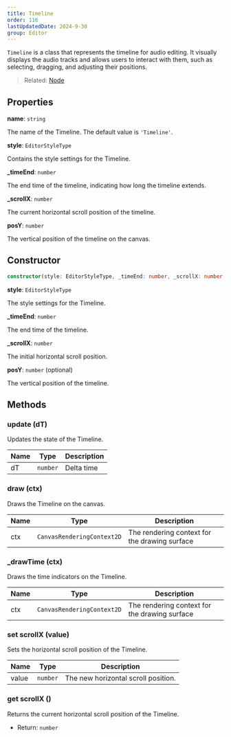 ```yaml
---
title: Timeline
order: 116
lastUpdatedDate: 2024-9-30
group: Editor
---
```


`Timeline` is a class that represents the timeline for audio editing. It visually displays the audio tracks and allows users to interact with them, such as selecting, dragging, and adjusting their positions.

> Related: [Node](/docs/renderer/node)

## Properties

**name**: `string`

The name of the Timeline. The default value is `'Timeline'`.

**style**: `EditorStyleType`

Contains the style settings for the Timeline.

**\_timeEnd**: `number`

The end time of the timeline, indicating how long the timeline extends.

**\_scrollX**: `number`

The current horizontal scroll position of the timeline.

**posY**: `number`

The vertical position of the timeline on the canvas.

## Constructor

```typescript
constructor(style: EditorStyleType, _timeEnd: number, _scrollX: number, posY: number = 30)
```

**style**: `EditorStyleType`

The style settings for the Timeline.

**\_timeEnd**: `number`

The end time of the timeline.

**\_scrollX**: `number`

The initial horizontal scroll position.

**posY**: `number` (optional)

The vertical position of the timeline.

## Methods

### update (dT)

Updates the state of the Timeline.

| Name | Type     | Description |
| ---- | -------- | ----------- |
| dT   | `number` | Delta time  |

### draw (ctx)

Draws the Timeline on the canvas.

| Name | Type                       | Description                                   |
| ---- | -------------------------- | --------------------------------------------- |
| ctx  | `CanvasRenderingContext2D` | The rendering context for the drawing surface |

### \_drawTime (ctx)

Draws the time indicators on the Timeline.

| Name | Type                       | Description                                   |
| ---- | -------------------------- | --------------------------------------------- |
| ctx  | `CanvasRenderingContext2D` | The rendering context for the drawing surface |

### set scrollX (value)

Sets the horizontal scroll position of the Timeline.

| Name  | Type     | Description                         |
| ----- | -------- | ----------------------------------- |
| value | `number` | The new horizontal scroll position. |

### get scrollX ()

Returns the current horizontal scroll position of the Timeline.

- Return: `number`
